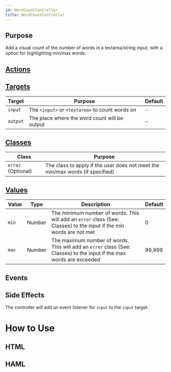```yaml
---
id: WordCountController
title: WordCountController
---
```



## Purpose

Add a visual count of the number of words in a textarea/string input, with a option for highlighting min/max words.


## [Actions](https://stimulus.hotwire.dev/reference/actions)

<NoActions/>

## [Targets](https://stimulus.hotwire.dev/reference/targets)

| Target | Purpose | Default |
| --- | --- | --- |
| `input` | The `<input>` or `<textarea>` to count words on | - |
| `output` | The place where the word count will be output | - |

## [Classes](https://stimulus.hotwire.dev/reference/classes)

| Class | Purpose |
| --- | --- |
| `error` (Optional) | The class to apply if the user does not meet the min/max words (if specified) |

## [Values](https://stimulus.hotwire.dev/reference/values)

| Value | Type | Description | Default |
| --- | --- | --- | --- |
| `min` | Number | The minimum number of words. This will add an `error` class (See: Classes) to the input if the min words are not met | 0 |
| `max` | Number | The maximum number of words. This will add an `error` class (See: Classes) to the input if the max words are exceeded | 99,999 |

## Events


<NoEvents/>

## Side Effects

The controller will add an event listener for `input` to the `input` target.



# How to Use

## HTML

<WordCountControllerHtml/>

## HAML

<WordCountControllerHaml/>

